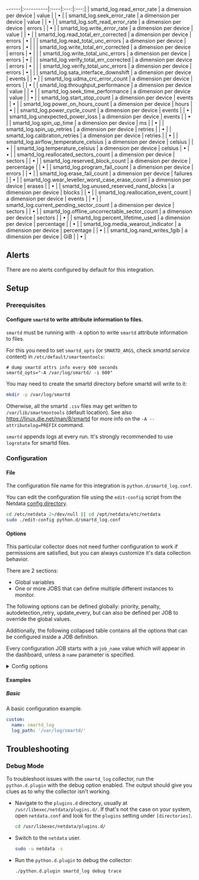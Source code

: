 ------|:----------|:----|:---:|:---:|
| smartd_log.read_error_rate | a dimension per device | value |   | • |
| smartd_log.seek_error_rate | a dimension per device | value |   | • |
| smartd_log.soft_read_error_rate | a dimension per device | errors |   | • |
| smartd_log.write_error_rate | a dimension per device | value |   | • |
| smartd_log.read_total_err_corrected | a dimension per device | errors | • |   |
| smartd_log.read_total_unc_errors | a dimension per device | errors | • |   |
| smartd_log.write_total_err_corrected | a dimension per device | errors | • |   |
| smartd_log.write_total_unc_errors | a dimension per device | errors | • |   |
| smartd_log.verify_total_err_corrected | a dimension per device | errors | • |   |
| smartd_log.verify_total_unc_errors | a dimension per device | errors | • |   |
| smartd_log.sata_interface_downshift | a dimension per device | events |   | • |
| smartd_log.udma_crc_error_count | a dimension per device | errors |   | • |
| smartd_log.throughput_performance | a dimension per device | value |   | • |
| smartd_log.seek_time_performance | a dimension per device | value |   | • |
| smartd_log.start_stop_count | a dimension per device | events |   | • |
| smartd_log.power_on_hours_count | a dimension per device | hours |   | • |
| smartd_log.power_cycle_count | a dimension per device | events |   | • |
| smartd_log.unexpected_power_loss | a dimension per device | events |   | • |
| smartd_log.spin_up_time | a dimension per device | ms |   | • |
| smartd_log.spin_up_retries | a dimension per device | retries |   | • |
| smartd_log.calibration_retries | a dimension per device | retries |   | • |
| smartd_log.airflow_temperature_celsius | a dimension per device | celsius |   | • |
| smartd_log.temperature_celsius | a dimension per device | celsius | • | • |
| smartd_log.reallocated_sectors_count | a dimension per device | sectors |   | • |
| smartd_log.reserved_block_count | a dimension per device | percentage |   | • |
| smartd_log.program_fail_count | a dimension per device | errors |   | • |
| smartd_log.erase_fail_count | a dimension per device | failures |   | • |
| smartd_log.wear_leveller_worst_case_erase_count | a dimension per device | erases |   | • |
| smartd_log.unused_reserved_nand_blocks | a dimension per device | blocks |   | • |
| smartd_log.reallocation_event_count | a dimension per device | events |   | • |
| smartd_log.current_pending_sector_count | a dimension per device | sectors |   | • |
| smartd_log.offline_uncorrectable_sector_count | a dimension per device | sectors |   | • |
| smartd_log.percent_lifetime_used | a dimension per device | percentage |   | • |
| smartd_log.media_wearout_indicator | a dimension per device | percentage |   | • |
| smartd_log.nand_writes_1gib | a dimension per device | GiB |   | • |



## Alerts

There are no alerts configured by default for this integration.


## Setup

### Prerequisites

#### Configure `smartd` to write attribute information to files.

`smartd` must be running with `-A` option to write `smartd` attribute information to files.

For this you need to set `smartd_opts` (or `SMARTD_ARGS`, check _smartd.service_ content) in `/etc/default/smartmontools`:

```
# dump smartd attrs info every 600 seconds
smartd_opts="-A /var/log/smartd/ -i 600"
```

You may need to create the smartd directory before smartd will write to it: 

```sh
mkdir -p /var/log/smartd
```

Otherwise, all the smartd `.csv` files may get written to `/var/lib/smartmontools` (default location). See also <https://linux.die.net/man/8/smartd> for more info on the `-A --attributelog=PREFIX` command.

`smartd` appends logs at every run. It's strongly recommended to use `logrotate` for smartd files.



### Configuration

#### File

The configuration file name for this integration is `python.d/smartd_log.conf`.


You can edit the configuration file using the `edit-config` script from the
Netdata [config directory](/docs/configuring/configuration#the-netdata-config-directory).

```bash
cd /etc/netdata 2>/dev/null || cd /opt/netdata/etc/netdata
sudo ./edit-config python.d/smartd_log.conf
```
#### Options

This particular collector does not need further configuration to work if permissions are satisfied, but you can always customize it's data collection behavior.

There are 2 sections:

* Global variables
* One or more JOBS that can define multiple different instances to monitor.

The following options can be defined globally: priority, penalty, autodetection_retry, update_every, but can also be defined per JOB to override the global values.

Additionally, the following collapsed table contains all the options that can be configured inside a JOB definition.

Every configuration JOB starts with a `job_name` value which will appear in the dashboard, unless a `name` parameter is specified.


<details><summary>Config options</summary>

| Name | Description | Default | Required |
|:----|:-----------|:-------|:--------:|
| log_path | path to smartd log files. | /var/log/smartd | True |
| exclude_disks | Space-separated patterns. If the pattern is in the drive name, the module will not collect data for it. |  | False |
| age | Time in minutes since the last dump to file. | 30 | False |
| update_every | Sets the default data collection frequency. | 1 | False |
| priority | Controls the order of charts at the netdata dashboard. | 60000 | False |
| autodetection_retry | Sets the job re-check interval in seconds. | 0 | False |
| penalty | Indicates whether to apply penalty to update_every in case of failures. | yes | False |
| name | Job name. This value will overwrite the `job_name` value. JOBS with the same name are mutually exclusive. Only one of them will be allowed running at any time. This allows autodetection to try several alternatives and pick the one that works. |  | False |

</details>

#### Examples

##### Basic

A basic configuration example.

```yaml
custom:
  name: smartd_log
  log_path: '/var/log/smartd/'

```


## Troubleshooting

### Debug Mode

To troubleshoot issues with the `smartd_log` collector, run the `python.d.plugin` with the debug option enabled. The output
should give you clues as to why the collector isn't working.

- Navigate to the `plugins.d` directory, usually at `/usr/libexec/netdata/plugins.d/`. If that's not the case on
  your system, open `netdata.conf` and look for the `plugins` setting under `[directories]`.

  ```bash
  cd /usr/libexec/netdata/plugins.d/
  ```

- Switch to the `netdata` user.

  ```bash
  sudo -u netdata -s
  ```

- Run the `python.d.plugin` to debug the collector:

  ```bash
  ./python.d.plugin smartd_log debug trace
  ```


